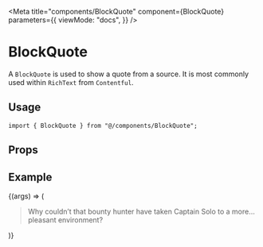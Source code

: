 
<Meta
  title="components/BlockQuote"
  component={BlockQuote}
  parameters={{
    viewMode: "docs",
  }}
/>

# BlockQuote

A `BlockQuote` is used to show a quote from a source. It is most commonly used within `RichText` from `Contentful`.

## Usage

```tsx
import { BlockQuote } from "@/components/BlockQuote";
```

## Props

<ArgsTable component={BlockQuote} />

## Example

<Canvas>
  <Story name="Default">
    {(args) => (
      <BlockQuote {...args}>
        <Text>
          Why couldn’t that bounty hunter have taken Captain Solo to a more...
          pleasant environment?
        </Text>
      </BlockQuote>
    )}
  </Story>
</Canvas>
